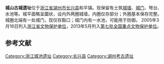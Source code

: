 {{文物保护单位
| 级别 = 全国
| 图片 = 
| 名称 = 城山古城遗址
| 子项 = 
| 编号 = 7-0177-1-177
| 分类 = 古遗址
| 时代 = [[东汉|东汉]]
| 所在 = [[浙江省|浙江省]][[长兴县|长兴县]]
| 登录 = 2013年3月
| Cat = 浙江全国重点文物保护单位
}}

'''城山古城遗址'''位于[[浙江省|浙江省]][[湖州市|湖州市]][[长兴县|长兴县]]和平镇。现保留有土筑[[城墙|城墙]]、[[城门|城门]]、弩台、水池等。城平面略呈圜状，设内外两圈城墙，内圈仅存部分；外圈基本保存完整。城圈北端有一处城门，现仅存豁口；城门内有一水池，可能用于防御。 2005年3月16日列入[[浙江省文物保护单位|浙江省文物保护单位]]，2013年5月列入[[第七批全国重点文物保护单位|第七批全国重点文物保护单位]]。

==参考文献==
{{reflist}}
{{浙江全国重点文物保护单位}}{{全国重点文物保护单位小作品}}

[[Category:浙江城池遗址|Category:浙江城池遗址]]
[[Category:长兴县|Category:长兴县]]
[[Category:湖州考古遗址|Category:湖州考古遗址]]